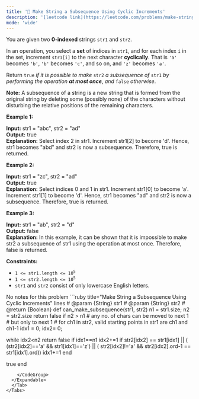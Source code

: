 ```yaml
---
title: '🧀 Make String a Subsequence Using Cyclic Increments'
description: '[leetcode link](https://leetcode.com/problems/make-string-a-subsequence-using-cyclic-increments/description/)'
mode: 'wide'
---
```

<Tabs>
  <Tab title="Question" icon="circle-question" iconType="regular">
    <Card>
      <p>You are given two <strong>0-indexed</strong> strings <code>str1</code> and <code>str2</code>.</p>  <p>In an operation, you select a <strong>set</strong> of indices in <code>str1</code>, and for each index <code>i</code> in the set, increment <code>str1[i]</code> to the next character <strong>cyclically</strong>. That is <code>&#39;a&#39;</code> becomes <code>&#39;b&#39;</code>, <code>&#39;b&#39;</code> becomes <code>&#39;c&#39;</code>, and so on, and <code>&#39;z&#39;</code> becomes <code>&#39;a&#39;</code>.</p>  <p>Return <code>true</code> <em>if it is possible to make </em><code>str2</code> <em>a subsequence of </em><code>str1</code> <em>by performing the operation <strong>at most once</strong></em>, <em>and</em> <code>false</code> <em>otherwise</em>.</p>  <p><strong>Note:</strong> A subsequence of a string is a new string that is formed from the original string by deleting some (possibly none) of the characters without disturbing the relative positions of the remaining characters.</p>   <p><strong class="example">Example 1:</strong></p>   <strong>Input:</strong> str1 = &quot;abc&quot;, str2 = &quot;ad&quot; <br/> <strong>Output:</strong> true <br/> <strong>Explanation:</strong> Select index 2 in str1. Increment str1[2] to become &#39;d&#39;.  Hence, str1 becomes &quot;abd&quot; and str2 is now a subsequence. Therefore, true is returned.  <p><strong class="example">Example 2:</strong></p>   <strong>Input:</strong> str1 = &quot;zc&quot;, str2 = &quot;ad&quot; <br/> <strong>Output:</strong> true <br/> <strong>Explanation:</strong> Select indices 0 and 1 in str1.  Increment str1[0] to become &#39;a&#39;.  Increment str1[1] to become &#39;d&#39;.  Hence, str1 becomes &quot;ad&quot; and str2 is now a subsequence. Therefore, true is returned.  <p><strong class="example">Example 3:</strong></p>   <strong>Input:</strong> str1 = &quot;ab&quot;, str2 = &quot;d&quot; <br/> <strong>Output:</strong> false <br/> <strong>Explanation:</strong> In this example, it can be shown that it is impossible to make str2 a subsequence of str1 using the operation at most once.  Therefore, false is returned.   <p><strong>Constraints:</strong></p>  <ul>  <li><code>1 &lt;= str1.length &lt;= 10<sup>5</sup></code></li>  <li><code>1 &lt;= str2.length &lt;= 10<sup>5</sup></code></li>  <li><code>str1</code> and <code>str2</code> consist of only lowercase English letters.</li> </ul> 
    </Card>
  </Tab>
  <Tab title="Solution" icon="lightbulb" iconType="regular" >
    <Card>
      No notes for this problem
    </Card>
  <Expandable title="code">
    <CodeGroup dropdown>
```ruby title="Make String a Subsequence Using Cyclic Increments" lines
# @param {String} str1
# @param {String} str2
# @return {Boolean}
def can_make_subsequence(str1, str2)
  n1 = str1.size; n2 = str2.size
  return false if n2 > n1
  # any no. of chars can be moved to next 1
  # but only to next 1
  # for ch1 in str2, valid starting points in str1 are ch1 and ch1-1
  idx1 = 0; idx2= 0;

  while idx2<n2
    return false if idx1==n1
    idx2+=1 if str2[idx2] == str1[idx1] || ( (str2[idx2]=='a' && str1[idx1]=='z') ||  ( str2[idx2]!='a' &&  str2[idx2].ord-1 == str1[idx1].ord))
    idx1+=1
  end

  true
end

```
    </CodeGroup>
  </Expandable>
  </Tab>
</Tabs>